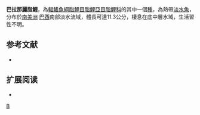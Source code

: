 {{Speciesbox 
| taxon = Astyanax paranae
| status = NE
| status_system = IUCN3.1
| authority =  [[Eigenmann|Eigenmann]], 1914
| synonyms = *''Astyanax scabripinnis paranae''<br /><small>Eigenmann, 1914</small>
}}
'''巴拉那麗脂鯉'''，為[[輻鰭魚綱|輻鰭魚綱]][[脂鯉目|脂鯉目]][[脂鯉亞目|脂鯉亞目]][[脂鯉科|脂鯉科]]的其中一個[[種|種]]，為熱帶[[淡水魚|淡水魚]]，分布於[[南美洲|南美洲]] [[巴西|巴西]]南部淡水流域，體長可達11.3公分，棲息在底中層水域，生活習性不明。

==参考文献==
{{refbegin}}
*{{FishBase_species|genus=Astyanax|species=paranae|year=2013|month=11}}
{{refend}}

== 扩展阅读 ==
{{refbegin}}
*{{wikispecies-inline|Astyanax paranae|巴拉那麗脂鯉}}
{{refend}}
{{Taxonbar|from=Q6397948}}

[[Category:麗脂鯉屬|B]]


{{魚類小作品}}
